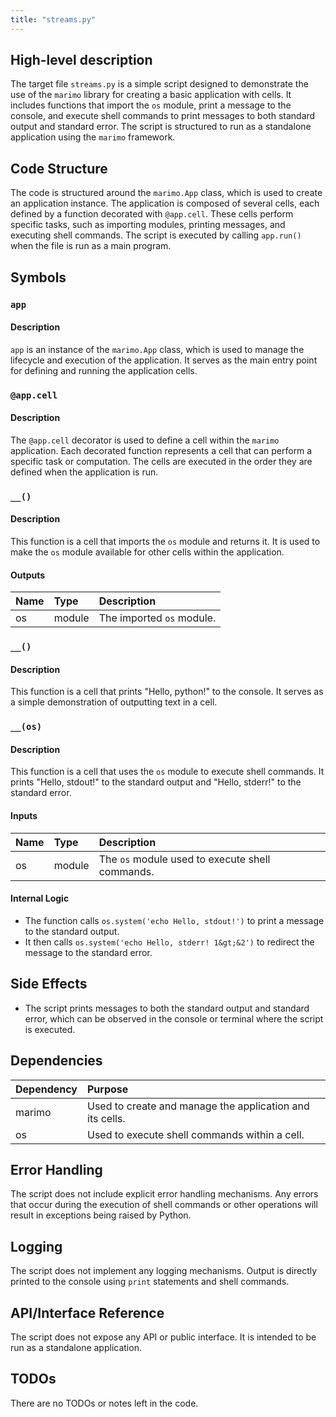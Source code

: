 ```yaml
---
title: "streams.py"
---
```


## High-level description
The target file `streams.py` is a simple script designed to demonstrate the use of the `marimo` library for creating a basic application with cells. It includes functions that import the `os` module, print a message to the console, and execute shell commands to print messages to both standard output and standard error. The script is structured to run as a standalone application using the `marimo` framework.

## Code Structure
The code is structured around the `marimo.App` class, which is used to create an application instance. The application is composed of several cells, each defined by a function decorated with `@app.cell`. These cells perform specific tasks, such as importing modules, printing messages, and executing shell commands. The script is executed by calling `app.run()` when the file is run as a main program.

## Symbols

### `app`
#### Description
`app` is an instance of the `marimo.App` class, which is used to manage the lifecycle and execution of the application. It serves as the main entry point for defining and running the application cells.

### `@app.cell`
#### Description
The `@app.cell` decorator is used to define a cell within the `marimo` application. Each decorated function represents a cell that can perform a specific task or computation. The cells are executed in the order they are defined when the application is run.

### `__()`
#### Description
This function is a cell that imports the `os` module and returns it. It is used to make the `os` module available for other cells within the application.

#### Outputs
| Name | Type | Description |
|:-----|:-----|:------------|
| os | module | The imported `os` module. |

### `__()`
#### Description
This function is a cell that prints "Hello, python!" to the console. It serves as a simple demonstration of outputting text in a cell.

### `__(os)`
#### Description
This function is a cell that uses the `os` module to execute shell commands. It prints "Hello, stdout!" to the standard output and "Hello, stderr!" to the standard error.

#### Inputs
| Name | Type | Description |
|:-----|:-----|:------------|
| os | module | The `os` module used to execute shell commands. |

#### Internal Logic
- The function calls `os.system('echo Hello, stdout!')` to print a message to the standard output.
- It then calls `os.system('echo Hello, stderr! 1&gt;&2')` to redirect the message to the standard error.

## Side Effects
- The script prints messages to both the standard output and standard error, which can be observed in the console or terminal where the script is executed.

## Dependencies
| Dependency | Purpose |
|:-----------|:--------|
| marimo | Used to create and manage the application and its cells. |
| os | Used to execute shell commands within a cell. |

## Error Handling
The script does not include explicit error handling mechanisms. Any errors that occur during the execution of shell commands or other operations will result in exceptions being raised by Python.

## Logging
The script does not implement any logging mechanisms. Output is directly printed to the console using `print` statements and shell commands.

## API/Interface Reference
The script does not expose any API or public interface. It is intended to be run as a standalone application.

## TODOs
There are no TODOs or notes left in the code.
